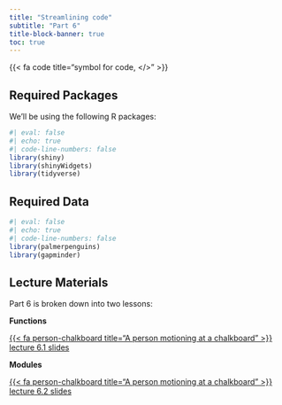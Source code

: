 ```yaml
---
title: "Streamlining code"
subtitle: "Part 6"
title-block-banner: true
toc: true
---
```


::: {.center-text .large-fa-icon .teal-text}
{{< fa code title="symbol for code, </>" >}}
:::

## Required Packages

We'll be using the following R packages: 

```r
#| eval: false
#| echo: true
#| code-line-numbers: false
library(shiny)
library(shinyWidgets)
library(tidyverse)
```

## Required Data

```r
#| eval: false
#| echo: true
#| code-line-numbers: false
library(palmerpenguins)
library(gapminder)
```

## Lecture Materials

Part 6 is broken down into two lessons:

::: {.grid}

::: {.g-col-12 .g-col-md-6}
::: {.center-text}
[**Functions**]{.teal-text .body-text-m}

[{{< fa person-chalkboard title="A person motioning at a chalkboard" >}} lecture 6.1 slides](slides/part6.1-functions-slides.qmd){.btn role="button" target="_blank"} 
:::
:::

::: {.g-col-12 .g-col-md-6}
::: {.center-text}
[**Modules**]{.teal-text .body-text-m}

[{{< fa person-chalkboard title="A person motioning at a chalkboard" >}} lecture 6.2 slides](slides/part6.2-modules-slides.qmd){.btn role="button" target="_blank"} 
:::
:::

:::
